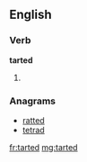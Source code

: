 ==English==

===Verb===
'''tarted'''

# {{past of|tart}}

===Anagrams===
* [[ratted#English|ratted]]
* [[tetrad#English|tetrad]]

[[fr:tarted]]
[[mg:tarted]]